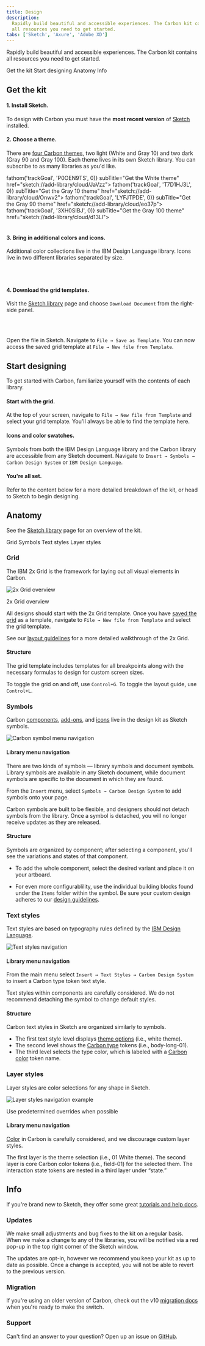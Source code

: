 ```yaml
---
title: Design
description:
  Rapidly build beautiful and accessible experiences. The Carbon kit contains
  all resources you need to get started.
tabs: ['Sketch', 'Axure', 'Adobe XD']
---
```


<PageDescription>

Rapidly build beautiful and accessible experiences. The Carbon kit contains all
resources you need to get started.

</PageDescription>

<AnchorLinks>

<AnchorLink>Get the kit</AnchorLink>
<AnchorLink>Start designing</AnchorLink>
<AnchorLink>Anatomy</AnchorLink>
<AnchorLink>Info</AnchorLink>

</AnchorLinks>

## Get the kit

#### 1. **Install Sketch**.

To design with Carbon you must have the **most recent version** of
[Sketch](https://www.sketchapp.com/) installed.

#### 2. **Choose a theme**.

There are [four Carbon themes](/guidelines/color/overview#themes), two light
(White and Gray 10) and two dark (Gray 90 and Gray 100). Each theme lives in its
own Sketch library. You can subscribe to as many libraries as you'd like.

<Row className="resource-card-group">
  <Column colMd={4} colLg={4} noGutterSm>
    <ResourceCard
      onClick={() => fathom('trackGoal', 'P0OEN9TS', 0)}
      subTitle="Get the White theme"
      href="sketch://add-library/cloud/JaVzz">
      <MdxIcon name="sketch" />
    </ResourceCard>
  </Column>
  <Column colMd={4} colLg={4} noGutterSm>
    <ResourceCard
      onClick={() => fathom('trackGoal', 'T7D1HJ3L', 0)}
      subTitle="Get the Gray 10 theme"
      href="sketch://add-library/cloud/Onwv2">
      <MdxIcon name="sketch" />
    </ResourceCard>
  </Column>
  <Column colMd={4} colLg={4} noGutterSm>
    <ResourceCard
      onClick={() => fathom('trackGoal', 'LYFJTPDE', 0)}
      subTitle="Get the Gray 90 theme"
      href="sketch://add-library/cloud/eo37p">
      <MdxIcon name="sketch" />
    </ResourceCard>
  </Column>
  <Column colMd={4} colLg={4} noGutterSm>
    <ResourceCard
      onClick={() => fathom('trackGoal', '3XH0SIBJ', 0)}
      subTitle="Get the Gray 100 theme"
      href="sketch://add-library/cloud/d13Ll">
      <MdxIcon name="sketch" />
    </ResourceCard>
  </Column>
</Row>

<br />
<br />

#### 3. **Bring in additional colors and icons**.

Additional color collections live in the IBM Design Language library. Icons live
in two different libraries separated by size.

<Row className="resource-card-group">
  <Column colMd={4} colLg={4} noGutterSm>
    <ResourceCard
      subTitle="Get the IBM Design Language"
      href="sketch://add-library/cloud/nwqmk">
      <MdxIcon name="sketch" />
    </ResourceCard>
  </Column>
  <Column colMd={4} colLg={4} noGutterSm>
    <ResourceCard
      subTitle="Get the IBM Icons (16px, 20px)"
      href="sketch://add-library/cloud/KW2yr">
      <MdxIcon name="sketch" />
    </ResourceCard>
  </Column>
  <Column colMd={4} colLg={4} noGutterSm>
    <ResourceCard
      subTitle="Get the IBM Icons (24px, 32px)"
      href="sketch://add-library/cloud/2bwkM">
      <MdxIcon name="sketch" />
    </ResourceCard>
  </Column>
</Row>

<br />
<br />

#### 4. **Download the grid templates**.

Visit the [Sketch library](https://sketch.cloud/s/ngV7z) page and choose
`Download Document` from the right-side panel.

<Row className="resource-card-group">
  <Column colLg={4} colMd={4} noGutterSm>
    <ResourceCard
      subTitle="Download the IBM Grid template"
      href="https://sketch.cloud/s/ngV7z">
      <MdxIcon name="sketch" />
    </ResourceCard>
  </Column>
  <Column colLg={4} colMd={4} noGutterSm>
    <ResourceCard
      subTitle="Download the UI Shell template"
      href="https://sketch.cloud/s/EjVmA">
      <MdxIcon name="sketch" />
    </ResourceCard>
  </Column>
</Row>

<br />
<br />

Open the file in Sketch. Navigate to `File → Save as Template`. You can now
access the saved grid template at `File → New file from Template`.

## Start designing

To get started with Carbon, familiarize yourself with the contents of each
library.

#### **Start with the grid**.

At the top of your screen, navigate to `File → New file from Template` and
select your grid template. You'll always be able to find the template here.

#### **Icons and color swatches**.

Symbols from both the IBM Design Language library and the Carbon library are
accessible from any Sketch document. Navigate to
`Insert → Symbols → Carbon Design System` or `IBM Design Language`.

#### **You're all set**.

Refer to the content below for a more detailed breakdown of the kit, or head to
Sketch to begin designing.

## Anatomy

See the [Sketch library](https://sketch.cloud/s/JaVzz/) page for an overview of
the kit.

<AnchorLinks small>

<AnchorLink>Grid</AnchorLink>
<AnchorLink>Symbols</AnchorLink>
<AnchorLink>Text styles</AnchorLink>
<AnchorLink>Layer styles</AnchorLink>

</AnchorLinks>

### Grid

The IBM 2x Grid is the framework for laying out all visual elements in Carbon.

![2x Grid overview](/images/grid-2.gif)

<Caption>2x Grid overview</Caption>

All designs should start with the 2x Grid template. Once you have
[saved the grid](#get-the-kit) as a template, navigate to
`File → New file from Template` and select the grid template.

See our [layout guidelines](/guidelines/2x-grid/basics/) for a more detailed
walkthrough of the 2x Grid.

#### Structure

The grid template includes templates for all breakpoints along with the
necessary formulas to design for custom screen sizes.

To toggle the grid on and off, use `Control+G`. To toggle the layout guide, use
`Control+L`.

### Symbols

Carbon [components](/components/overview), [add-ons](/contributing/add-ons), and
[icons](/guidelines/icons/library) live in the design kit as Sketch symbols.

![Carbon symbol menu navigation](/images/carbon-kit.png)

#### Library menu navigation

There are two kinds of symbols — library symbols and document symbols. Library
symbols are available in any Sketch document, while document symbols are
specific to the document in which they are found.

From the `Insert` menu, select `Symbols → Carbon Design System` to add symbols
onto your page.

Carbon symbols are built to be flexible, and designers should not detach symbols
from the library. Once a symbol is detached, you will no longer receive updates
as they are released.

#### Structure

Symbols are organized by component; after selecting a component, you'll see the
variations and states of that component.

- To add the whole component, select the desired variant and place it on your
  artboard.

- For even more configurablility, use the individual building blocks found under
  the `Items` folder within the symbol. Be sure your custom design adheres to
  our [design guidelines](/guidelines/accessibility/overview).

### Text styles

Text styles are based on typography rules defined by the
[IBM Design Language](https://www.ibm.com/design/language/elements/type-basics).

![Text styles navigation](images/text-styles-1.png)

#### Library menu navigation

From the main menu select `Insert → Text Styles → Carbon Design System` to
insert a Carbon type token text style.

Text styles within components are carefully considered. We do not recommend
detaching the symbol to change default styles.

#### Structure

Carbon text styles in Sketch are organized similarly to symbols.

- The first text style level displays [theme options](/guidelines/themes) (i.e.,
  white theme).
- The second level shows the [Carbon type](/guidelines/typography/overview)
  tokens (i.e., body-long-01).
- The third level selects the type color, which is labeled with a
  [Carbon color](/guidelines/color/overview) token name.

### Layer styles

Layer styles are color selections for any shape in Sketch.

![Layer styles navigation example](/images/layer-style-1.png)

<Caption>Use predetermined overrides when possible</Caption>

#### Library menu navigation

[Color](/guidelines/color/overview) in Carbon is carefully considered, and we
discourage custom layer styles.

The first layer is the theme selection (i.e., 01 White theme). The second layer
is core Carbon color tokens (i.e., field-01) for the selected them. The
interaction state tokens are nested in a third layer under “state.”

## Info

If you're brand new to Sketch, they offer some great
[tutorials and help docs](https://www.sketchapp.com/docs/).

### Updates

We make small adjustments and bug fixes to the kit on a regular basis. When we
make a change to any of the libraries, you will be notified via a red pop-up in
the top right corner of the Sketch window.

The updates are opt-in, however we recommend you keep your kit as up to date as
possible. Once a change is accepted, you will not be able to revert to the
previous version.

### Migration

If you're using an older version of Carbon, check out the v10
[migration docs](/updates/v10-migration/designers) when you're ready to make the
switch.

### Support

Can't find an answer to your question? Open up an issue on
[GitHub](https://github.com/carbon-design-system/carbon/issues/new/choose).
